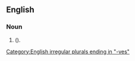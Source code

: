 {{also|paperknives}}
==English==

===Noun===
{{head|en|noun form|head=[[paper]]-[[knives]]}}

# {{plural of|paper-knife|lang=en|nodot=1}} ({{alternative spelling of|paperknives|lang=en|nocap=1|nodot=1}}).

[[Category:English irregular plurals ending in "-ves"]]
